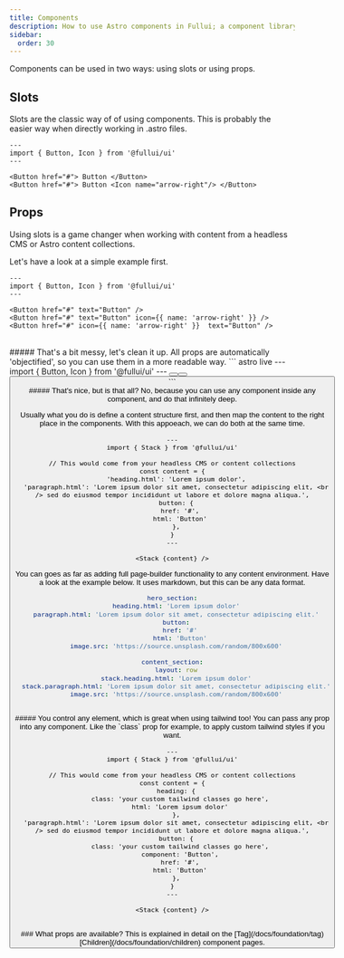 ```yaml
---
title: Components
description: How to use Astro components in Fullui; a component library and design system built for Astro.
sidebar:
  order: 30
---
```


Components can be used in two ways: using slots or using props. 

## Slots
Slots are the classic way of of using components. This is probably the easier way when directly working in .astro files.

``` astro live
---
import { Button, Icon } from '@fullui/ui'
---

<Button href="#"> Button </Button>
<Button href="#"> Button <Icon name="arrow-right"/> </Button>
```

## Props
Using slots is a game changer when working with content from a headless CMS or Astro content collections.

Let's have a look at a simple example first.

``` astro live
---
import { Button, Icon } from '@fullui/ui'
---

<Button href="#" text="Button" />
<Button href="#" text="Button" icon={{ name: 'arrow-right' }} />
<Button href="#" icon={{ name: 'arrow-right' }}  text="Button" />
```

<br/>
##### That's a bit messy, let's clean it up.
All props are automatically 'objectified', so you can use them in a more readable way.
``` astro live
---
import { Button, Icon } from '@fullui/ui'
---

<Button href="#" text="Button" />
<Button href="#" text="Button" icon.name="arrow-right"  />
<Button href="#" icon.name="arrow-right" text="Button"  />
```

<br/>
##### That's nice, but is that all?
No, because you can use any component inside any component, and do that infinitely deep.

Usually what you do is define a content structure first, and then map the content to the right place in the components. With this appoeach, we can do both at the same time.
``` astro live
---
import { Stack } from '@fullui/ui'

// This would come from your headless CMS or content collections
const content = {
  'heading.html': 'Lorem ipsum dolor',
  'paragraph.html': 'Lorem ipsum dolor sit amet, consectetur adipiscing elit, <br /> sed do eiusmod tempor incididunt ut labore et dolore magna aliqua.',
  button: {
    href: '#',
    html: 'Button'
  },
}
---

<Stack {content} />
```

You can goes as far as adding full page-builder functionality to any content environment. Have a look at the example below. It uses markdown, but this can be any data format.

```yaml
hero_section:
  heading.html: 'Lorem ipsum dolor'
  paragraph.html: 'Lorem ipsum dolor sit amet, consectetur adipiscing elit.'
  button:
    href: '#'
    html: 'Button'
  image.src: 'https://source.unsplash.com/random/800x600'

content_section:
  layout: row
  stack.heading.html: 'Lorem ipsum dolor'
  stack.paragraph.html: 'Lorem ipsum dolor sit amet, consectetur adipiscing elit.'
  image.src: 'https://source.unsplash.com/random/800x600'
```
<br/>
##### You control any element, which is great when using tailwind too!
You can pass any prop into any component. Like the `class` prop for example, to apply custom tailwind styles if you want. 


```astro live
---
import { Stack } from '@fullui/ui'

// This would come from your headless CMS or content collections
const content = {
  heading: {
    class: 'your custom tailwind classes go here',
    html: 'Lorem ipsum dolor'
  },
  'paragraph.html': 'Lorem ipsum dolor sit amet, consectetur adipiscing elit, <br /> sed do eiusmod tempor incididunt ut labore et dolore magna aliqua.',
  button: {
    class: 'your custom tailwind classes go here',
    component: 'Button',
    href: '#',
    html: 'Button'
  },
}
---

<Stack {content} />
```

<br/>
### What props are available?
This is explained in detail on the [Tag](/docs/foundation/tag) [Children](/docs/foundation/children) component pages.
